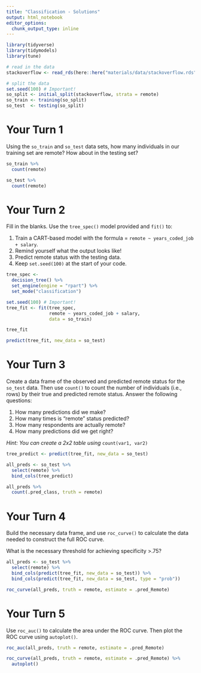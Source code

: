 ```yaml
---
title: "Classification - Solutions"
output: html_notebook
editor_options: 
  chunk_output_type: inline
---
```


```r
library(tidyverse)
library(tidymodels)
library(tune)

# read in the data
stackoverflow <- read_rds(here::here("materials/data/stackoverflow.rds"))

# split the data
set.seed(100) # Important!
so_split <- initial_split(stackoverflow, strata = remote)
so_train <- training(so_split)
so_test  <- testing(so_split)
```


# Your Turn 1

Using the `so_train` and `so_test` data sets, how many individuals in our training set are remote? How about in the testing set?

```r
so_train %>% 
  count(remote)

so_test %>% 
  count(remote)
```


# Your Turn 2

Fill in the blanks. Use the `tree_spec()` model provided and `fit()` to: 

1. Train a CART-based model with the formula = `remote ~ years_coded_job + salary`.
2. Remind yourself what the output looks like!
3. Predict remote status with the testing data.
4. Keep `set.seed(100)` at the start of your code.

```r
tree_spec <- 
  decision_tree() %>%          
  set_engine(engine = "rpart") %>% 
  set_mode("classification")

set.seed(100) # Important!
tree_fit <- fit(tree_spec,
                remote ~ years_coded_job + salary, 
                data = so_train) 

tree_fit

predict(tree_fit, new_data = so_test)
```


# Your Turn 3

Create a data frame of the observed and predicted remote status for the `so_test` data. Then use `count()` to count the number of individuals (i.e., rows) by their true and predicted remote status. Answer the following questions:

1. How many predictions did we make?
2. How many times is "remote" status predicted?
3. How many respondents are actually remote?
4. How many predictions did we get right?

*Hint: You can create a 2x2 table using* `count(var1, var2)`

```r
tree_predict <- predict(tree_fit, new_data = so_test)

all_preds <- so_test %>%
  select(remote) %>%
  bind_cols(tree_predict)

all_preds %>%
  count(.pred_class, truth = remote)
```


# Your Turn 4

Build the necessary data frame, and use `roc_curve()` to calculate the data needed to construct the full ROC curve.

What is the necessary threshold for achieving specificity >.75?

```r
all_preds <- so_test %>%
  select(remote) %>%
  bind_cols(predict(tree_fit, new_data = so_test)) %>%
  bind_cols(predict(tree_fit, new_data = so_test, type = "prob"))

roc_curve(all_preds, truth = remote, estimate = .pred_Remote)
```


# Your Turn 5

Use `roc_auc()` to calculate the area under the ROC curve. Then plot the ROC curve using `autoplot()`.

```r
roc_auc(all_preds, truth = remote, estimate = .pred_Remote)

roc_curve(all_preds, truth = remote, estimate = .pred_Remote) %>%
  autoplot()
```
